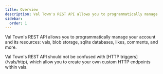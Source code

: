 ```yaml
---
title: Overview
description: Val Town's REST API allows you to programmatically manage your account and its resources - vals, blob storage, sqlite databases, likes, comments, and more.
sidebar:
  order: 1
---
```




Val Town's REST API allows you to programmatically manage your account and its resources: vals, blob storage, sqlite databases, likes, comments, and more.

<Aside type="tip">
  Val Town's REST API should not be confused with [HTTP triggers](/vals/http),
  which allow you to create your own custom HTTP endpoints within vals.
</Aside>

<CardGrid>
  <LinkCard
    title="API Reference"
    description="Interactive reference documentation for our API"
    href="https://api.val.town/documentation"
  />
  <LinkCard
    title="Authentication"
    description="Learn how to authenticate with the Val Town API"
    href="/api/authentication"
  />
  <LinkCard
    title="TypeScript SDK"
    description="Interact with Val Town via our SDK"
    href="/api/sdk"
  />
</CardGrid>
